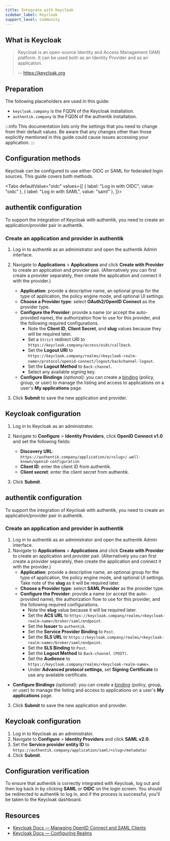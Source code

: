 ```yaml
---
title: Integrate with Keycloak
sidebar_label: Keycloak
support_level: community
---
```



## What is Keycloak

> Keycloak is an open-source Identity and Access Management (IAM) platform. It can be used both as an Identity Provider and as an application.
>
> -- https://keycloak.org

## Preparation

The following placeholders are used in this guide:

- `keycloak.company` is the FQDN of the Keycloak installation.
- `authentik.company` is the FQDN of the authentik installation.

:::info
This documentation lists only the settings that you need to change from their default values. Be aware that any changes other than those explicitly mentioned in this guide could cause issues accessing your application.
:::

## Configuration methods

Keycloak can be configured to use either OIDC or SAML for federated login sources. This guide covers both methods.

<Tabs
  defaultValue="oidc"
  values={[
    { label: "Log in with OIDC", value: "oidc" },
    { label: "Log in with SAML", value: "saml" },
  ]}>
  <TabItem value="oidc">

## authentik configuration

To support the integration of Keycloak with authentik, you need to create an application/provider pair in authentik.

### Create an application and provider in authentik

1. Log in to authentik as an administrator and open the authentik Admin interface.
2. Navigate to **Applications** > **Applications** and click **Create with Provider** to create an application and provider pair. (Alternatively you can first create a provider separately, then create the application and connect it with the provider.)
    - **Application**: provide a descriptive name, an optional group for the type of application, the policy engine mode, and optional UI settings.
    - **Choose a Provider type**: select **OAuth2/OpenID Connect** as the provider type.
    - **Configure the Provider**: provide a name (or accept the auto-provided name), the authorization flow to use for this provider, and the following required configurations.
        - Note the **Client ID**, **Client Secret**, and **slug** values because they will be required later.
        - Set a `Strict` redirect URI to `https://keycloak.company/access/oidc/callback`.
        - Set the **Logout URI** to `https://keycloak.company/realms/<keycloak-realm-name>/protocol/openid-connect/logout/backchannel-logout`.
        - Set the **Logout Method** to `Back-channel`.
        - Select any available signing key.
    - **Configure Bindings** _(optional)_: you can create a [binding](/docs/add-secure-apps/flows-stages/bindings/) (policy, group, or user) to manage the listing and access to applications on a user's **My applications** page.

3. Click **Submit** to save the new application and provider.

## Keycloak configuration

1. Log in to Keycloak as an administrator.
2. Navigate to **Configure** > **Identity Providers**, click **OpenID Connect v1.0** and set the following fields:
    - **Discovery URL**: `https://authentik.company/application/o/<slug>/.well-known/openid-configuration`
    - **Client ID**: enter the client ID from authentik.
    - **Client secret**: enter the client secret from authentik.

3. Click **Submit**.

  </TabItem>
  <TabItem value="saml">

## authentik configuration

To support the integration of Keycloak with authentik, you need to create an application/provider pair in authentik.

### Create an application and provider in authentik

1. Log in to authentik as an administrator and open the authentik Admin interface.
2. Navigate to **Applications** > **Applications** and click **Create with Provider** to create an application and provider pair. (Alternatively you can first create a provider separately, then create the application and connect it with the provider.)
    - **Application**: provide a descriptive name, an optional group for the type of application, the policy engine mode, and optional UI settings. Take note of the **slug** as it will be required later.
    - **Choose a Provider type**: select **SAML Provider** as the provider type.
    - **Configure the Provider**: provide a name (or accept the auto-provided name), the authorization flow to use for this provider, and the following required configurations.
        - Note the **slug** value because it will be required later.
        - Set the **ACS URL** to `https://keycloak.company/realms/<keycloak-realm-name>/broker/saml/endpoint`.
        - Set the **Issuer** to `authentik`.
        - Set the **Service Provider Binding** to `Post`.
        - Set the **SLS URL** to `https://keycloak.company/realms/<keycloak-realm-name>/broker/saml/endpoint`.
        - Set the **SLS Binding** to `Post`.
        - Set the **Logout Method** to `Back-channel (POST)`.
        - Set the **Audience** to `https://keycloak.company/realms/<keycloak-realm-name>`.
        - Under **Advanced protocol settings**, set **Signing Certificate** to use any available certificate.

- **Configure Bindings** _(optional)_: you can create a [binding](/docs/add-secure-apps/flows-stages/bindings/) (policy, group, or user) to manage the listing and access to applications on a user's **My applications** page.

3. Click **Submit** to save the new application and provider.

## Keycloak configuration

1. Log in to Keycloak as an administrator.
2. Navigate to **Configure** > **Identity Providers** and click **SAML v2.0**.
3. Set the **Service provider entity ID** to `https://authentik.company/application/saml/<slug>/metadata/`
4. Click **Submit**.

  </TabItem>
</Tabs>

## Configuration verification

To ensure that authentik is correctly integrated with Keycloak, log out and then log back in by clicking **SAML** or **OIDC** on the login screen. You should be redirected to authentik to log in, and if the process is successful, you'll be taken to the Keycloak dashboard.

## Resources

- [Keycloak Docs — Managing OpenID Connect and SAML Clients](https://www.keycloak.org/docs/latest/server_admin/index.html#assembly-managing-clients_server_administration_guide)
- [Keycloak Docs — Configuring Realms](https://www.keycloak.org/docs/latest/server_admin/index.html#_configuring-realms)
